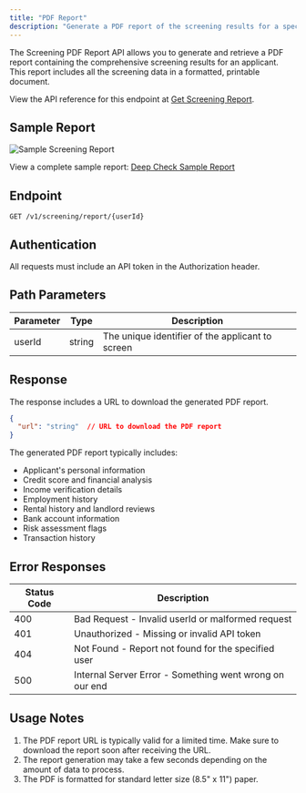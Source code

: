 ```yaml
---
title: "PDF Report"
description: "Generate a PDF report of the screening results for a specific applicant."
---
```


The Screening PDF Report API allows you to generate and retrieve a PDF report containing the comprehensive screening results for an applicant. This report includes all the screening data in a formatted, printable document.

View the API reference for this endpoint at [Get Screening Report](/api-reference/screening/get-the-screening-report).

## Sample Report

![Sample Screening Report](/public/pdf-sample.jpg)

View a complete sample report: [Deep Check Sample Report](/public/deep-check-sample.pdf)

## Endpoint

```http
GET /v1/screening/report/{userId}
```

## Authentication

All requests must include an API token in the Authorization header.

## Path Parameters

| Parameter | Type   | Description                                      |
|-----------|--------|--------------------------------------------------|
| userId    | string | The unique identifier of the applicant to screen |

## Response

The response includes a URL to download the generated PDF report.

```json
{
  "url": "string"  // URL to download the PDF report
}
```

The generated PDF report typically includes:
- Applicant's personal information
- Credit score and financial analysis
- Income verification details
- Employment history
- Rental history and landlord reviews
- Bank account information
- Risk assessment flags
- Transaction history

## Error Responses

| Status Code | Description                                                  |
|-------------|--------------------------------------------------------------|
| 400         | Bad Request - Invalid userId or malformed request            |
| 401         | Unauthorized - Missing or invalid API token                   |
| 404         | Not Found - Report not found for the specified user          |
| 500         | Internal Server Error - Something went wrong on our end      |

## Usage Notes

1. The PDF report URL is typically valid for a limited time. Make sure to download the report soon after receiving the URL.
2. The report generation may take a few seconds depending on the amount of data to process.
3. The PDF is formatted for standard letter size (8.5" x 11") paper.